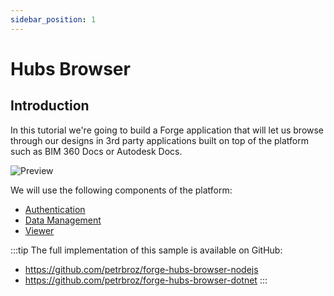 ```yaml
---
sidebar_position: 1
---
```


# Hubs Browser

## Introduction

In this tutorial we're going to build a Forge application that will let us
browse through our designs in 3rd party applications built on top of the platform
such as BIM 360 Docs or Autodesk Docs.

![Preview](./preview.gif)

We will use the following components of the platform:

- [Authentication](https://forge.autodesk.com/en/docs/oauth/v2/developers_guide/overview)
- [Data Management](https://forge.autodesk.com/en/docs/data/v2/developers_guide/overview)
- [Viewer](https://forge.autodesk.com/en/docs/viewer/v7/developers_guide/overview)

:::tip
The full implementation of this sample is available on GitHub:
- https://github.com/petrbroz/forge-hubs-browser-nodejs
- https://github.com/petrbroz/forge-hubs-browser-dotnet
:::
